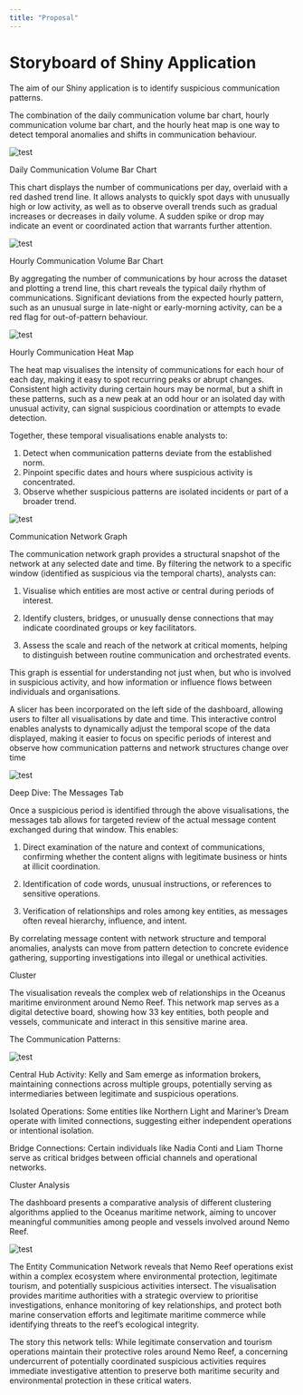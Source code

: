 ```yaml
---
title: "Proposal"
---
```


# Storyboard of Shiny Application

The aim of our Shiny application is to identify suspicious communication patterns.

The combination of the daily communication volume bar chart, hourly communication volume bar chart, and the hourly heat map is one way to detect temporal anomalies and shifts in communication behaviour.

<img src="image/Screenshot2025-06-15at3.24.51PM.png" alt="test" style="max-width: 100%;"/>

Daily Communication Volume Bar Chart

This chart displays the number of communications per day, overlaid with a red dashed trend line. It allows analysts to quickly spot days with unusually high or low activity, as well as to observe overall trends such as gradual increases or decreases in daily volume. A sudden spike or drop may indicate an event or coordinated action that warrants further attention.

<img src="image/Screenshot2025-06-15at3.30.17PM.png" alt="test" style="max-width: 100%;"/>

Hourly Communication Volume Bar Chart

By aggregating the number of communications by hour across the dataset and plotting a trend line, this chart reveals the typical daily rhythm of communications. Significant deviations from the expected hourly pattern, such as an unusual surge in late-night or early-morning activity, can be a red flag for out-of-pattern behaviour.

<img src="image/Screenshot2025-06-15at3.31.54PM.png" alt="test" style="max-width: 100%;"/>

Hourly Communication Heat Map

The heat map visualises the intensity of communications for each hour of each day, making it easy to spot recurring peaks or abrupt changes. Consistent high activity during certain hours may be normal, but a shift in these patterns, such as a new peak at an odd hour or an isolated day with unusual activity, can signal suspicious coordination or attempts to evade detection.

Together, these temporal visualisations enable analysts to:

1.  Detect when communication patterns deviate from the established norm.
2.  Pinpoint specific dates and hours where suspicious activity is concentrated.
3.  Observe whether suspicious patterns are isolated incidents or part of a broader trend.

<img src="image/Screenshot2025-06-15at3.34.37PM.png" alt="test" style="max-width: 100%;"/>

Communication Network Graph

The communication network graph provides a structural snapshot of the network at any selected date and time. By filtering the network to a specific window (identified as suspicious via the temporal charts), analysts can:

1.  Visualise which entities are most active or central during periods of interest.

2.  Identify clusters, bridges, or unusually dense connections that may indicate coordinated groups or key facilitators.

3.  Assess the scale and reach of the network at critical moments, helping to distinguish between routine communication and orchestrated events.

This graph is essential for understanding not just when, but who is involved in suspicious activity, and how information or influence flows between individuals and organisations.

A slicer has been incorporated on the left side of the dashboard, allowing users to filter all visualisations by date and time. This interactive control enables analysts to dynamically adjust the temporal scope of the data displayed, making it easier to focus on specific periods of interest and observe how communication patterns and network structures change over time

<img src="image/Screenshot2025-06-15at3.33.36PM.png" alt="test" style="max-width: 100%;"/>

Deep Dive: The Messages Tab

Once a suspicious period is identified through the above visualisations, the messages tab allows for targeted review of the actual message content exchanged during that window. This enables:

1.  Direct examination of the nature and context of communications, confirming whether the content aligns with legitimate business or hints at illicit coordination.

2.  Identification of code words, unusual instructions, or references to sensitive operations.

3.  Verification of relationships and roles among key entities, as messages often reveal hierarchy, influence, and intent.

By correlating message content with network structure and temporal anomalies, analysts can move from pattern detection to concrete evidence gathering, supporting investigations into illegal or unethical activities.

Cluster

The visualisation reveals the complex web of relationships in the Oceanus maritime environment around Nemo Reef. This network map serves as a digital detective board, showing how 33 key entities, both people and vessels, communicate and interact in this sensitive marine area.

The Communication Patterns:

<img src="image/Screenshot2025-06-15at4.09.10PM.png" alt="test" style="max-width: 100%;"/>

Central Hub Activity: Kelly and Sam emerge as information brokers, maintaining connections across multiple groups, potentially serving as intermediaries between legitimate and suspicious operations.

Isolated Operations: Some entities like Northern Light and Mariner's Dream operate with limited connections, suggesting either independent operations or intentional isolation.

Bridge Connections: Certain individuals like Nadia Conti and Liam Thorne serve as critical bridges between official channels and operational networks.

Cluster Analysis

The dashboard presents a comparative analysis of different clustering algorithms applied to the Oceanus maritime network, aiming to uncover meaningful communities among people and vessels involved around Nemo Reef.

<img src="image/Screenshot2025-06-15at4.12.50PM.png" alt="test" style="max-width: 100%;"/>

The Entity Communication Network reveals that Nemo Reef operations exist within a complex ecosystem where environmental protection, legitimate tourism, and potentially suspicious activities intersect. The visualisation provides maritime authorities with a strategic overview to prioritise investigations, enhance monitoring of key relationships, and protect both marine conservation efforts and legitimate maritime commerce while identifying threats to the reef's ecological integrity.

The story this network tells: While legitimate conservation and tourism operations maintain their protective roles around Nemo Reef, a concerning undercurrent of potentially coordinated suspicious activities requires immediate investigative attention to preserve both maritime security and environmental protection in these critical waters.
